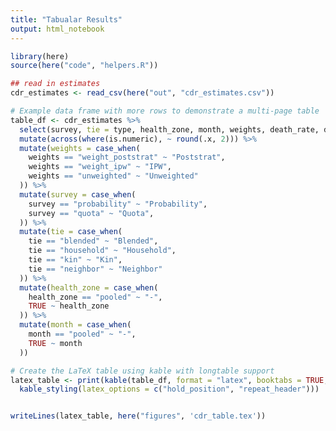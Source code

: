 ```yaml
---
title: "Tabualar Results"
output: html_notebook
---
```



```r
library(here)
source(here("code", "helpers.R"))
```


```r
## read in estimates 
cdr_estimates <- read_csv(here("out", "cdr_estimates.csv"))
```

```r
# Example data frame with more rows to demonstrate a multi-page table
table_df <- cdr_estimates %>% 
  select(survey, tie = type, health_zone, month, weights, death_rate, death_rate_lower, death_rate_upper) %>% 
  mutate(across(where(is.numeric), ~ round(.x, 2))) %>% 
  mutate(weights = case_when(
    weights == "weight_poststrat" ~ "Poststrat",
    weights == "weight_ipw" ~ "IPW",
    weights == "unweighted" ~ "Unweighted"
  )) %>% 
  mutate(survey = case_when(
    survey == "probability" ~ "Probability", 
    survey == "quota" ~ "Quota",
  )) %>% 
  mutate(tie = case_when(
    tie == "blended" ~ "Blended",
    tie == "household" ~ "Household",
    tie == "kin" ~ "Kin",
    tie == "neighbor" ~ "Neighbor"
  )) %>% 
  mutate(health_zone = case_when(
    health_zone == "pooled" ~ "-",
    TRUE ~ health_zone
  )) %>% 
  mutate(month = case_when(
    month == "pooled" ~ "-",
    TRUE ~ month
  ))

# Create the LaTeX table using kable with longtable support
latex_table <- print(kable(table_df, format = "latex", booktabs = TRUE, longtable = TRUE, caption = "Death rate estimates for different health zones and months.") %>%
  kable_styling(latex_options = c("hold_position", "repeat_header")))


writeLines(latex_table, here("figures", 'cdr_table.tex'))
```




